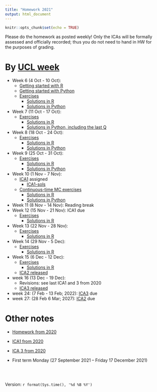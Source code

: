 ```yaml
---
title: "Homework 2021"
output: html_document
---
```


```r
knitr::opts_chunk$set(echo = TRUE)
```

Please do the homework as posted weekly! Only the ICAs will be formally assessed and officially recorded; thus you do not need to hand in HW for the purposes of grading.



# By [UCL week](https://www.ucl.ac.uk/estates/sites/estates/files/cal_term_times_2021_2022.pdf)


* Week 6 (4 Oct - 10 Oct):  
  - [Getting started with R](https://tsoo-math.github.io/ucl2/hello-R-2001.html)
  - [Getting started with Python](https://nbviewer.jupyter.org/url/tsoo-math.github.io/ucl2/hello-p.ipynb/%3Fflush_cache%3Dtrue)
  - [Exercises](https://tsoo-math.github.io/ucl2/2021-HW-week6.html)
      - [Solutions in R](https://tsoo-math.github.io/ucl/QHW1-sol.html)
      - [Solutions in Python](https://nbviewer.jupyter.org/url/tsoo-math.github.io/ucl2/2021-hw-week6.ipynb/%3Fflush_cache%3Dtrue)
* Week 7 (11 Oct - 17 Oct): 
  - [Exercises](https://tsoo-math.github.io/ucl2/2021-HW-week7.html)
      - [Solutions in R](https://tsoo-math.github.io/ucl/QHW2-sol.html)
      - [Solutions in Python, including the last Q](https://nbviewer.jupyter.org/url/tsoo-math.github.io/ucl2/2021-hw-week7.ipynb/%3Fflush_cache%3Dtrue)
* Week 8 (18 Oct - 24 Oct):  
  - [Exercises](https://tsoo-math.github.io/ucl2/2021-HW-week8.html)
    - [Solutions in R](https://tsoo-math.github.io/ucl/QHW3-sols.html)
    - [Solutions in Python](https://nbviewer.jupyter.org/url/tsoo-math.github.io/ucl2/2021-hw-week8.ipynb/%3Fflush_cache%3Dtrue)
* Week 9 (25 Oct - 31 Oct):  
  - [Exercises](https://tsoo-math.github.io/ucl/QHW4.html)
    - [Solutions in R](https://tsoo-math.github.io/ucl/QHW4-sol.html)
    - [Solutions in Python](https://nbviewer.jupyter.org/url/tsoo-math.github.io/ucl2/2021-hw-week9.ipynb)
* Week 10 (1 Nov - 7 Nov):   
  - [ICA1](https://tsoo-math.github.io/ucl2/2021-ica1-stat9-release.html) assigned
      * [ICA1-sols](https://tsoo-math.github.io/ucl2/2021-ica1-stat9.html)
  - [Continuous-time MC exercises](https://tsoo-math.github.io/ucl/QHW5.html)
      - [Solutions in R](https://tsoo-math.github.io/ucl/QHW5-sols.html)
      - [Solutions in Python](https://nbviewer.jupyter.org/url/tsoo-math.github.io/ucl2/2021-hw-week10.ipynb)
* Week 11 (8 Nov - 14 Nov):  Reading break
* Week 12 (15 Nov - 21 Nov): ICA1 due
  - [Exercises](https://tsoo-math.github.io/ucl/QHW6.html)
      - [Solutions in R](https://tsoo-math.github.io/ucl/QHW6-sols.html)
* Week 13 (22 Nov - 28 Nov):  
  - [Exercises](https://tsoo-math.github.io/ucl/QHW6.1.html)
      - [Solutions in R](https://tsoo-math.github.io/ucl/QHW6.1-sols.html)
* Week 14 (29 Nov - 5 Dec):  
  - [Exercises](https://tsoo-math.github.io/ucl/QHW7.html)
      - [Solutions in R](https://tsoo-math.github.io/ucl/QHW7-sols.html)
  
* Week 15 (6 Dec - 12 Dec): 
  - [Exercises](https://tsoo-math.github.io/ucl/QHW8.1.html)
    - [Solutions in R](https://tsoo-math.github.io/ucl/QHW8.1-sols.html)
  * [ICA2 released](https://tsoo-math.github.io/ucl2/ICAproject-ideas-2021.html)
  
* week 16 (13 Dec - 19 Dec):
  * Revisions:  see last ICA1 and 3 from 2020
  * [ICA3 released](https://tsoo-math.github.io/ucl2/2021-ica3-stat9-release.html)
  

* week 24: (7 Feb - 13 Feb;  2022):  [ICA3](https://tsoo-math.github.io/ucl2/2021-ica3-stat9-release.html) due
* week 27: (28 Feb 6 Mar; 2027):  [ICA2](https://tsoo-math.github.io/ucl2/ICAproject-ideas-2021.html) due

# Other notes

* [Homework from 2020](https://tsoo-math.github.io/ucl/homework.html) 

* [ICA1 from 2020](https://tsoo-math.github.io/ucl/ica-stat9.html)

*  [ICA 3 from 2020](https://tsoo-math.github.io/ucl/ica3-stat9-sols.html)



* First term Monday (27 September 2021 -- Friday 17 December 2021)



<br>
<br>

 Version:  `r format(Sys.time(), '%d %B %Y')`

<br>
<br>
<br>